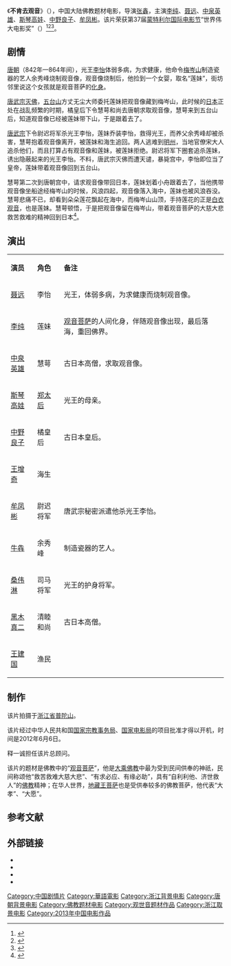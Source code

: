 {{Other uses|subject=中国大陆电影《不肯去观音》|other=其他同名条目|不肯去观音院}}
{{电影信息框
| 片名 = 不肯去观音
| 电影原名 = ''{{lang|en|Avalokitesvara}}''
| 图像 = Avalokitesvara Film.jpg
| 图像说明 = 海报
| 导演 = [[张鑫|张鑫]]
| 监制 = 蒋志伟、周俊清、冯雷
| 制片 = 丁宏斌、陈强、赵海城
| 编剧 = 孙祖平、周开龙
| 統籌 = 尹哲、东伸治（日本）
| 原著 = 
| 主演 = 李纯<br>聂远<br>中泉英雄<br>斯琴高娃<br>中野良子<br>牟凤彬
| 主题曲 = 
| 片头曲 = 
| 片尾曲 = 敬善媛
| 配乐 = 吴旋
| 摄影 = 陈新宁、姜小辉、刘化医
| 剪辑 = 周影
| 制片商 = 北京丝宾丝文化传媒有限公司<br>无锡广播电视集团<br>普陀山风景名胜区管理委员会<ref name="cat">{{cite web|url=http://news.hexun.com/2013-08-01/156691287.html|title=《不肯去观音》热映中日老戏骨飙戏|accessdate=2014-03-05|date=2013-08-01|work=和讯|archive-url=https://web.archive.org/web/20130911232608/http://news.hexun.com/2013-08-01/156691287.html|archive-date=2013-09-11|dead-url=yes}}</ref><br>惠州同人同业投资管理有限公司
| 发行商 = 中国电影股份有限公司<br>无锡广电集团<br>北京丝宾丝文化传媒有限公司
| 上映日期 = {{Film date|2013|7|26|中国大陆}}
| 片长 = 117 分钟
| 产地 = {{中國大陸電影產地}}
| 语言 = 普通话<br>日语
| 预算 = 
| 票房 = 
| 前集 = 
}}
《'''不肯去观音'''》（{{lang-en|''Avalokitesvara''}}），中国大陆佛教题材电影，导演[[张鑫|张鑫]]，主演[[李纯_(演员)|李纯]]、[[聂远|聂远]]、[[中泉英雄|中泉英雄]]、[[斯琴高娃|斯琴高娃]]、[[中野良子|中野良子]]、[[牟凤彬|牟凤彬]]。该片荣获第37届[[蒙特利爾世界電影節|蒙特利尔国际电影节]]“世界伟大电影奖”（{{lang-en|World Great Film}}）<ref name="fish">{{cite web|title=《不肯去观音》蒙特利尔获奖|url=http://news.hexun.com/2013-08-30/157563727.html|accessdate=2014-03-05|date=2013-08-30|work=和讯|archive-url=https://web.archive.org/web/20131102212145/http://news.hexun.com/2013-08-30/157563727.html|archive-date=2013-11-02|dead-url=yes}}</ref><ref name="bee">{{cite web|title=《不肯去观音》电影节获世界伟大电影奖|url=http://ent.163.com/photoview/00B50003/507934.html#p=97C5M1SJ00B50003|accessdate=2014-03-05|date=2013-08-28|work=网易|archive-date=2017-01-04|archive-url=https://web.archive.org/web/20170104222940/http://ent.163.com/photoview/00B50003/507934.html#p=97C5M1SJ00B50003}}</ref><ref name="tiger">{{cite web|title=《不肯去观音》电影节折桂 获“世界伟大电影奖”|url=http://news.xinhuanet.com/ent/2013-08/28/c_125263625.htm|accessdate=2014-03-05|date=2013-08-28|work=新华网|archive-date=2014-03-29|archive-url=https://web.archive.org/web/20140329211252/http://news.xinhuanet.com/ent/2013-08/28/c_125263625.htm}}</ref>。

==剧情==
[[唐朝|唐朝]]（842年—864年间），光王[[唐宣宗|李怡]]体弱多病，为求健康，他命令[[普陀山|梅岑山]]制造瓷器的艺人余秀峰烧制观音像，观音像烧制后，他捡到一个女婴，取名“莲妹”，街坊邻里说这个女孩就是观音菩萨的[[化身|化身]]。

[[唐武宗|唐武宗]][[會昌毀佛|灭佛]]，[[五台山|五台山]]方丈无尘大师委托莲妹把观音像藏到梅岑山，此时候的[[日本|日本]]正处在战乱频繁的时期，橘皇后下令慧萼和尚去唐朝求取观音像，慧萼来到五台山后，知道观音像已经被莲妹带下山，于是跟着去了。

[[唐武宗|唐武宗]]下令尉迟将军杀光王李怡，莲妹乔装李怡，救得光王，而养父余秀峰却被杀害，慧萼抱着观音像离开，被莲妹和海生追回。两人逃难到[[明州_(开元)|明州]]，当地官僚宋大人追杀他们，而且打算占有观音像和莲妹，被莲妹拒绝。尉迟将军下圈套追杀莲妹，诱出隐蔽起来的光王李怡。不料，唐武宗灭佛而遭天谴，暴毙宫中，李怡即位当了皇帝，莲妹带着观音像回到五台山。

慧萼第二次到唐朝宫中，请求观音像带回日本，莲妹划着小舟跟着去了，当他携带观音像坐船途经梅岑山的时候，风浪四起，观音像落入海中，莲妹也被风浪吞没。慧萼悲痛不已，却看到朵朵莲花飘起在海中，而梅岑山山顶，手持莲花的正是[[白衣觀音|白衣观音]]，也是莲妹。慧萼顿悟，于是把观音像留在梅岑山，带着观音菩萨的大慈大悲救苦救难的精神回到日本<ref name="dog">{{cite web|title=《不肯去观音》上映 中日演员隔空飙戏|url=http://ent.163.com/13/0727/11/94PO90L300032DGD.html|accessdate=2014-03-05|date=2013-07-27|work=网易|archive-url=https://web.archive.org/web/20150222113100/http://ent.163.com/13/0727/11/94PO90L300032DGD.html|archive-date=2015-02-22|dead-url=yes}}</ref>。

== 演出 ==
{|class="wikitable" width="50%"
|- style="background:cornflowerblue; color:white" align=center
|style="width:6%"|'''演员'''||style="width:6%"|'''角色'''||style="width:38%"|'''备注'''
|-
| [[聂远|聂远]] || 李怡 || 光王，体弱多病，为求健康而烧制观音像。
|-
| [[李纯_(演员)|李纯]] || 莲妹 || [[觀世音菩薩|观音菩萨]]的人间化身，伴随观音像出现，最后落海，重回佛界。
|- 
| [[中泉英雄|中泉英雄]] || 慧萼 || 古日本高僧，求取观音像。
|- 
| [[斯琴高娃|斯琴高娃]] || [[孝明鄭皇后|郑太后]]|| 光王的母亲。
|-
| [[中野良子|中野良子]] || 橘皇后 || 古日本皇后。
|-
| [[王增奇|王增奇]] || 海生 ||   
|-
| [[牟凤彬|牟凤彬]] || 尉迟将军 || 唐武宗秘密派遣他杀光王李怡。
|-
| [[牛犇|牛犇]]|| 余秀峰 || 制造瓷器的艺人。
|-
| [[桑伟淋|桑伟淋]] || 司马将军 || 光王的护身将军。
|-
| [[黑木真二|黑木真二]] || 清睦和尚 || 古日本高僧。
|-
| [[王建国|王建国]] || 渔民 ||   
|}

==制作==
该片拍摄于[[浙江省|浙江省]][[普陀山|普陀山]]。

该片经过中华人民共和国[[国家宗教事务局|国家宗教事务局]]、[[国家电影局|国家电影局]]的项目批准才得以开机，时间是2012年6月6日。

释一诚担任该片总顾问。

该片的题材是佛教中的“[[觀世音菩薩|观音菩萨]]”，他是[[大乘佛教|大乘佛教]]中最为受到民间供奉的神祇，民间称颂他“救苦救难大慈大悲”、“有求必应、有缘必助”，具有“自利利他、济世救人”的[[佛教|佛教]]精神；在华人世界，[[地藏王菩萨|地藏王菩萨]]也是受供奉较多的佛教菩萨，他代表“大孝”、“大愿”。

==参考文献==
{{reflist}}

== 外部链接 ==
*{{Sinaweibo|bkqgy|电影-不肯去观音}}
*{{douban}}
*{{mtime|197886}}
*{{imdb title|3428458}}
{{2010年代古装华语电影}}
{{DEFAULTSORT:Bu不}}
[[Category:中国剧情片|Category:中国剧情片]]
[[Category:華語電影|Category:華語電影]]
[[Category:浙江背景电影|Category:浙江背景电影]]
[[Category:唐朝背景电影|Category:唐朝背景电影]]
[[Category:佛教题材电影|Category:佛教题材电影]]
[[Category:观世音题材作品|Category:观世音题材作品]]
[[Category:浙江取景电影|Category:浙江取景电影]]
[[Category:2013年中国电影作品|Category:2013年中国电影作品]]
